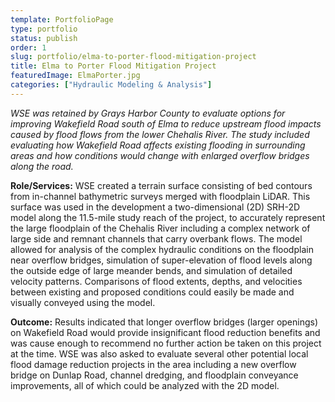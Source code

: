 ```yaml
---
template: PortfolioPage
type: portfolio
status: publish
order: 1
slug: portfolio/elma-to-porter-flood-mitigation-project
title: Elma to Porter Flood Mitigation Project
featuredImage: ElmaPorter.jpg
categories: ["Hydraulic Modeling & Analysis"]
---
```


_WSE was retained by Grays Harbor County to evaluate options for improving Wakefield Road south of Elma to reduce upstream flood impacts caused by flood flows from the lower Chehalis River. The study included evaluating how Wakefield Road affects existing flooding in surrounding areas and how conditions would change with enlarged overflow bridges along the road._  
  
**Role/Services:** WSE created a terrain surface consisting of bed contours from in-channel bathymetric surveys merged with floodplain LiDAR. This surface was used in the development a two-dimensional (2D) SRH-2D model along the 11.5-mile study reach of the project, to accurately represent the large floodplain of the Chehalis River including a complex network of large side and remnant channels that carry overbank flows. The model allowed for analysis of the complex hydraulic conditions on the floodplain near overflow bridges, simulation of super-elevation of flood levels along the outside edge of large meander bends, and simulation of detailed velocity patterns. Comparisons of flood extents, depths, and velocities between existing and proposed conditions could easily be made and visually conveyed using the model.  
  
**Outcome:** Results indicated that longer overflow bridges (larger openings) on Wakefield Road would provide insignificant flood reduction benefits and was cause enough to recommend no further action be taken on this project at the time. WSE was also asked to evaluate several other potential local flood damage reduction projects in the area including a new overflow bridge on Dunlap Road, channel dredging, and floodplain conveyance improvements, all of which could be analyzed with the 2D model.